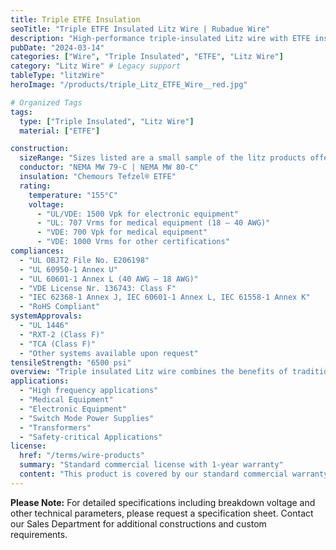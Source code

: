 ```yaml
---
title: Triple ETFE Insulation
seoTitle: "Triple ETFE Insulated Litz Wire | Rubadue Wire"
description: "High-performance triple-insulated Litz wire with ETFE insulation, engineered for high-frequency applications requiring superior insulation properties."
pubDate: "2024-03-14"
categories: ["Wire", "Triple Insulated", "ETFE", "Litz Wire"]
category: "Litz Wire" # Legacy support
tableType: "litzWire"
heroImage: "/products/triple_Litz_ETFE_Wire__red.jpg"

# Organized Tags
tags:
  type: ["Triple Insulated", "Litz Wire"]
  material: ["ETFE"]

construction:
  sizeRange: "Sizes listed are a small sample of the litz products offered. Contact the Sales Department."
  conductor: "NEMA MW 79-C | NEMA MW 80-C"
  insulation: "Chemours Tefzel® ETFE"
  rating:
    temperature: "155°C"
    voltage: 
      - "UL/VDE: 1500 Vpk for electronic equipment"
      - "UL: 707 Vrms for medical equipment (18 – 40 AWG)"
      - "VDE: 700 Vpk for medical equipment"
      - "VDE: 1000 Vrms for other certifications"
compliances:
  - "UL OBJT2 File No. E206198"
  - "UL 60950-1 Annex U"
  - "UL 60601-1 Annex L (40 AWG – 18 AWG)"
  - "VDE License Nr. 136743: Class F"
  - "IEC 62368-1 Annex J, IEC 60601-1 Annex L, IEC 61558-1 Annex K"
  - "RoHS Compliant"
systemApprovals:
  - "UL 1446"
  - "RXT-2 (Class F)"
  - "TCA (Class F)"
  - "Other systems available upon request"
tensileStrength: "6500 psi"
overview: "Triple insulated Litz wire combines the benefits of traditional Litz wire construction with enhanced ETFE insulation properties, making it ideal for high-frequency applications requiring reinforced insulation. ETFE insulation provides excellent chemical resistance, high temperature performance, and superior electrical properties."
applications:
  - "High frequency applications"
  - "Medical Equipment"
  - "Electronic Equipment"
  - "Switch Mode Power Supplies"
  - "Transformers"
  - "Safety-critical Applications"
license:
  href: "/terms/wire-products"
  summary: "Standard commercial license with 1-year warranty"
  content: "This product is covered by our standard commercial warranty for a period of one year from the date of purchase. The warranty covers manufacturing defects and material failures under normal use conditions. Custom modifications or applications outside the specified parameters may void the warranty."
---
```



<TripleInsulatedLitzTable client:load />

**Please Note:** For detailed specifications including breakdown voltage and other technical parameters, please request a specification sheet. Contact our Sales Department for additional constructions and custom requirements. 
